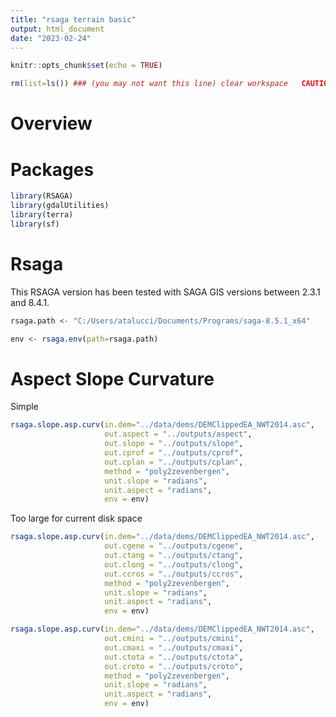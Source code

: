 ```yaml
---
title: "rsaga terrain basic"
output: html_document
date: "2023-02-24"
---
```




```r
knitr::opts_chunk$set(echo = TRUE)
```

```r
rm(list=ls()) ### (you may not want this line) clear workspace   CAUTION!!!
```
# Overview


# Packages
```r
library(RSAGA)
library(gdalUtilities)
library(terra)
library(sf)
```


# Rsaga 
This RSAGA version has been tested with SAGA GIS versions between 2.3.1 and 8.4.1.
```r
rsaga.path <- "C:/Users/atalucci/Documents/Programs/saga-8.5.1_x64"
```

```r
env <- rsaga.env(path=rsaga.path) 
```





# Aspect Slope Curvature
Simple
```r
rsaga.slope.asp.curv(in.dem="../data/dems/DEMClippedEA_NWT2014.asc", 
                     out.aspect = "../outputs/aspect",
                     out.slope = "../outputs/slope",
                     out.cprof = "../outputs/cprof",
                     out.cplan = "../outputs/cplan",
                     method = "poly2zevenbergen",
                     unit.slope = "radians",
                     unit.aspect = "radians",
                     env = env)
```

Too large for current disk space
```r
rsaga.slope.asp.curv(in.dem="../data/dems/DEMClippedEA_NWT2014.asc", 
                     out.cgene = "../outputs/cgene",
                     out.ctang = "../outputs/ctang",
                     out.clong = "../outputs/clong",
                     out.ccros = "../outputs/ccros",
                     method = "poly2zevenbergen",
                     unit.slope = "radians",
                     unit.aspect = "radians",
                     env = env)
```


```r
rsaga.slope.asp.curv(in.dem="../data/dems/DEMClippedEA_NWT2014.asc", 
                     out.cmini = "../outputs/cmini",
                     out.cmaxi = "../outputs/cmaxi",
                     out.ctota = "../outputs/ctota",
                     out.croto = "../outputs/croto",
                     method = "poly2zevenbergen",
                     unit.slope = "radians",
                     unit.aspect = "radians",
                     env = env)
```


